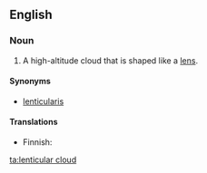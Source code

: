 ==English==

===Noun===
{{wikipedia}}
{{en-noun|head=[[lenticular]] [[cloud]]}}

# {{label|en|meteorology}} A high-altitude cloud that is shaped like a [[lens]].

====Synonyms====
* [[lenticularis]]

====Translations====
{{trans-top|type of cloud}}
* Finnish: {{t|fi|mantelipilvi}}
{{trans-mid}}
{{trans-bottom}}

[[ta:lenticular cloud]]